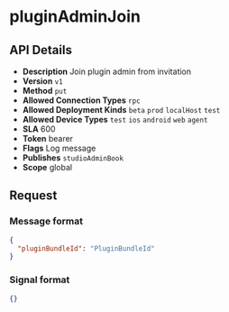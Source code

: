 # pluginAdminJoin

## API Details

- **Description** Join plugin admin from invitation
- **Version** `v1`
- **Method** `put`
- **Allowed Connection Types** `rpc` 
- **Allowed Deployment Kinds** `beta` `prod` `localHost` `test` 
- **Allowed Device Types** `test` `ios` `android` `web` `agent` 
- **SLA** 600
- **Token** bearer
- **Flags** Log message
- **Publishes** `studioAdminBook` 
- **Scope** global


## Request

### Message format

```json
{
  "pluginBundleId": "PluginBundleId"
}
```

### Signal format

```json
{}
```


